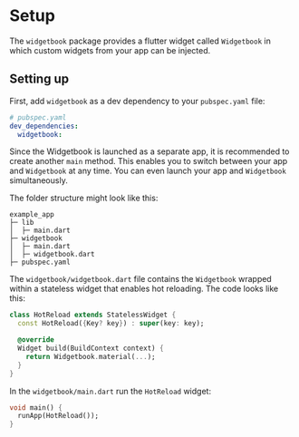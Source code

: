 # Setup

The `widgetbook` package provides a flutter widget called `Widgetbook` in which custom widgets from your app can be injected.

## Setting up

First, add `widgetbook` as a dev dependency to your `pubspec.yaml` file:

```yaml
# pubspec.yaml
dev_dependencies:
  widgetbook:
```

Since the Widgetbook is launched as a separate app, it is recommended to create another `main` method. 
This enables you to switch between your app and `Widgetbook` at any time. 
You can even launch your app and `Widgetbook` simultaneously.

The folder structure might look like this:

```
example_app
├─ lib
│  ├─ main.dart
├─ widgetbook
│  ├─ main.dart
│  ├─ widgetbook.dart
├─ pubspec.yaml
```

The `widgetbook/widgetbook.dart` file contains the `Widgetbook` wrapped within a stateless widget that enables hot reloading. The code looks like this: 

```dart
class HotReload extends StatelessWidget {
  const HotReload({Key? key}) : super(key: key);

  @override
  Widget build(BuildContext context) {
    return Widgetbook.material(...);
  }
}
```

In the `widgetbook/main.dart` run the `HotReload` widget:

```dart
void main() {
  runApp(HotReload());
}
```